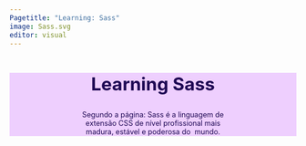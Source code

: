 ```yaml
---
Pagetitle: "Learning: Sass"
image: Sass.svg
editor: visual
---
```


:::: {.flexbox style="background-color: #eecffe; color: #1f0954;"}
## Learning Sass {style="text-align: center; font-size: 1.5em;  background-color: #eecffe; color: #1f0954;"}

::: {style="width:50%; font-size:0.6em;  text-align: center; margin:auto; background-color: #eecffe; color: #1f0954;"}
Segundo a página: Sass é a linguagem de extensão CSS de nível profissional mais
madura, estável e poderosa do  mundo.
:::
::::
